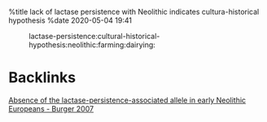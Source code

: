 %title lack of lactase persistence with Neolithic indicates cultura-historical hypothesis
%date 2020-05-04 19:41

:lactase-persistence:cultural-historical-hypothesis:neolithic:farming:dairying:

= Backlinks =
[[46|Absence of the lactase-persistence-associated allele in early Neolithic Europeans - Burger 2007]]
